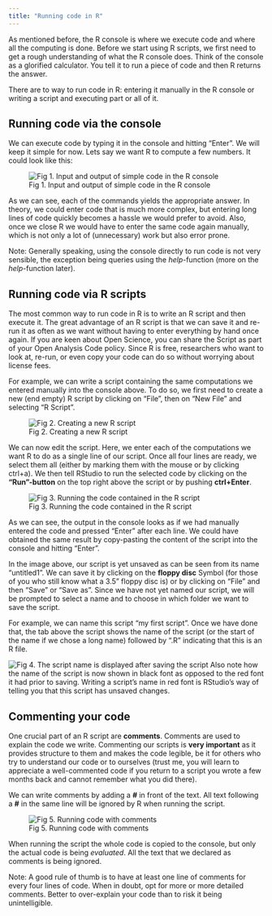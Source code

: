 ```yaml
---
title: "Running code in R"
---
```


As mentioned before, the R console is where we execute code and where all the computing is done. Before we start using R scripts, we first need to get a rough understanding of what the R console does. Think of the console as a glorified calculator. You tell it to run a piece of code and then R returns the answer.

There are to way to run code in R: entering it manually in the R console or writing a script and executing part or all of it.

## Running code via the console

We can execute code by typing it in the console and hitting "Enter". We will keep it simple for now. Lets say we want R to compute a few numbers. It could look like this:

![Fig 1. Input and output of simple code in the R console](images/intro/console1.png)

As we can see, each of the commands yields the appropriate answer. In theory, we could enter code that is much more complex, but entering long lines of code quickly becomes a hassle we would prefer to avoid. Also, once we close R we would have to enter the same code again manually, which is not only a lot of (unnecessary) work but also error prone.

::: {.alert .alert-info}
Note: Generally speaking, using the console directly to run code is not very sensible, the exception being queries using the *help*-function (more on the *help*-function later).
:::

## Running code via R scripts

The most common way to run code in R is to write an R script and then execute it. The great advantage of an R script is that we can save it and re-run it as often as we want without having to enter everything by hand once again. If you are keen about Open Science, you can share the Script as part of your Open Analysis Code policy. Since R is free, researchers who want to look at, re-run, or even copy your code can do so without worrying about license fees.

For example, we can write a script containing the same computations we entered manually into the console above. To do so, we first need to create a new (end empty) R script by clicking on "File", then on "New File" and selecting "R Script".

![Fig 2. Creating a new R script](images/intro/script1.png)

We can now edit the script. Here, we enter each of the computations we want R to do as a single line of our script. Once all four lines are ready, we select them all (either by marking them with the mouse or by clicking ctrl+a). We then tell RStudio to run the selected code by clicking on the **"Run"-button** on the top right above the script or by pushing **ctrl+Enter**.

![Fig 3. Running the code contained in the R script](images/intro/script2.png)

As we can see, the output in the console looks as if we had manually entered the code and pressed "Enter" after each line. We could have obtained the same result by copy-pasting the content of the script into the console and hitting "Enter".

In the image above, our script is yet unsaved as can be seen from its name "untitled1". We can save it by clicking on the **floppy disc** Symbol (for those of you who still know what a 3.5" floppy disc is) or by clicking on "File" and then "Save" or "Save as". Since we have not yet named our script, we will be prompted to select a name and to choose in which folder we want to save the script.

For example, we can name this script "my first script". Once we have done that, the tab above the script shows the name of the script (or the start of the name if we chose a long name) followed by ".R" indicating that this is an R file.

![Fig 4. The script name is displayed after saving the script](images/intro/script3.png) 
Also note how the name of the script is now shown in black font as opposed to the red font it had prior to saving. Writing a script's name in red font is RStudio's way of telling you that this script has unsaved changes.

## Commenting your code

One crucial part of an R script are **comments**. Comments are used to explain the code we write. Commenting our scripts is **very important** as it provides structure to them and makes the code legible, be it for others who try to understand our code or to ourselves (trust me, you will learn to appreciate a well-commented code if you return to a script you wrote a few months back and cannot remember what you did there).

We can write comments by adding a **\#** in front of the text. All text following a **\#** in the same line will be ignored by R when running the script.

![Fig 5. Running code with comments](images/intro/comments1.png)

When running the script the whole code is copied to the console, but only the actual code is being *evaluated*. All the text that we declared as comments is being ignored.

::: {.alert .alert-info}
Note: A good rule of thumb is to have at least one line of comments for every four lines of code. When in doubt, opt for more or more detailed comments. Better to over-explain your code than to risk it being unintelligible.
:::
